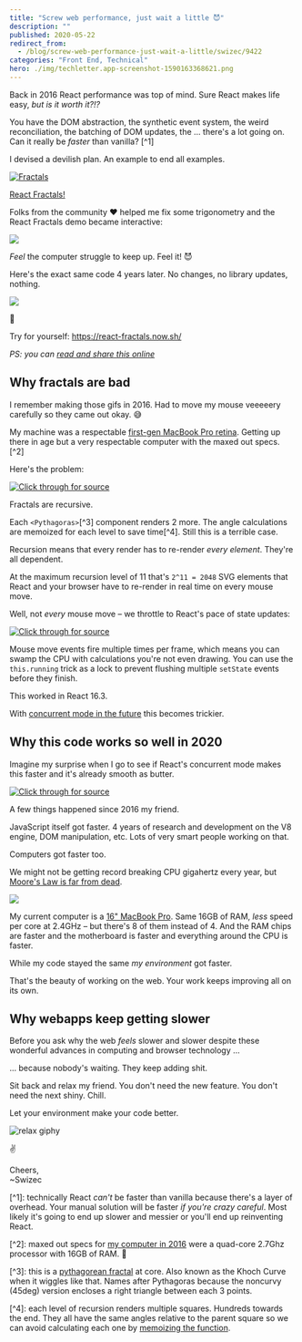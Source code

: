 ```yaml
---
title: "Screw web performance, just wait a little 😈"
description: ""
published: 2020-05-22
redirect_from:
  - /blog/screw-web-performance-just-wait-a-little/swizec/9422
categories: "Front End, Technical"
hero: ./img/techletter.app-screenshot-1590163368621.png
---
```


Back in 2016 React performance was top of mind. Sure React makes life easy, _but is it worth it?!?_

You have the DOM abstraction, the synthetic event system, the weird reconciliation, the batching of DOM updates, the ... there's a lot going on. Can it really be _faster_ than vanilla? \[^1]

I devised a devilish plan. An example to end all examples.

[![Fractals](./img/Fractals1431ad.gif)](https://swizec.com/blog/fractals-react/swizec/7233)

[React Fractals!](https://swizec.com/blog/fractals-react/swizec/7233)

Folks from the community ❤️ helped me fix some trigonometry and the React Fractals demo became interactive:

[![](./img/gifx24020d37e73.gif)](https://swizec.com/blog/dancing-tree-fractal-react/swizec/7288)

_Feel_ the computer struggle to keep up. Feel it! 😈

Here's the exact same code 4 years later. No changes, no library updates, nothing.

[![](./img/wF8l8tS.gif)]()

🤯

Try for yourself: <https://react-fractals.now.sh/>

_PS: you can [read and share this online](https://swizec.com/blog/screw-web-performance-just-wait-a-little/swizec/9422)_

## Why fractals are bad

I remember making those gifs in 2016. Had to move my mouse veeeeery carefully so they came out okay. 😅

My machine was a respectable [first-gen MacBook Pro retina](<https://en.wikipedia.org/wiki/MacBook_Pro#Third_generation_(Retina)>). Getting up there in age but a very respectable computer with the maxed out specs. \[^2]

Here's the problem:

[![Click through for source](./img/techletter.app-screenshot-1590163368621.png)](<https://carbon.now.sh/?bg=rgba(255,255,255,1)&t=seti&l=javascript&ds=true&wc=true&wa=true&pv=48px&ph=32px&ln=false&code=%2F%2F%20src%2FPythagoras.js%0A%0Aconst%20Pythagoras%20%3D%20(%7B%0A%20%20%20%20w%2C%0A%20%20%20%20x%2C%0A%20%20%20%20y%2C%0A%20%20%20%20heightFactor%2C%0A%20%20%20%20lean%2C%0A%20%20%20%20left%2C%0A%20%20%20%20right%2C%0A%20%20%20%20lvl%2C%0A%20%20%20%20maxlvl%2C%0A%7D)%20%3D%3E%20%7B%0A%20%20%20%20%2F%2F%20avoid%20infinite%20recursion%0A%20%20%20%20if%20(lvl%20%3E%3D%20maxlvl%20%7C%7C%20w%20%3C%201)%20%7B%0A%20%20%20%20%20%20%20%20return%20null%3B%0A%20%20%20%20%7D%0A%0A%20%20%20%20%2F%2F%20grab%20memoized%20calculations%20for%20each%20level%0A%20%20%20%20const%20%7B%20nextRight%2C%20nextLeft%2C%20A%2C%20B%20%7D%20%3D%20memoizedCalc(%7B%0A%20%20%20%20%20%20%20%20w%3A%20w%2C%0A%20%20%20%20%20%20%20%20heightFactor%3A%20heightFactor%2C%0A%20%20%20%20%20%20%20%20lean%3A%20lean%2C%0A%20%20%20%20%7D)%3B%0A%0A%20%20%20%20let%20rotate%20%3D%20%22%22%3B%0A%0A%20%20%20%20%2F%2F%20SVG%20rotate%20transformation%2C%20not%20GPU%20accelerated%20%3A(%0A%20%20%20%20if%20(left)%20%7B%0A%20%20%20%20%20%20%20%20rotate%20%3D%20%60rotate(%24%7B-A%7D%200%20%24%7Bw%7D)%60%3B%0A%20%20%20%20%7D%20else%20if%20(right)%20%7B%0A%20%20%20%20%20%20%20%20rotate%20%3D%20%60rotate(%24%7BB%7D%20%24%7Bw%7D%20%24%7Bw%7D)%60%3B%0A%20%20%20%20%7D%0A%0A%20%20%20%20%2F%2F%20draw%0A%20%20%20%20return%20(%0A%20%20%20%20%20%20%20%20%3Cg%20transform%3D%7B%60translate(%24%7Bx%7D%20%24%7By%7D)%20%24%7Brotate%7D%60%7D%3E%0A%20%20%20%20%20%20%20%20%20%20%20%20%7B%60%2F%2F%20draw%20current%20level%60%7D%0A%20%20%20%20%20%20%20%20%20%20%20%20%3Crect%0A%20%20%20%20%20%20%20%20%20%20%20%20%20%20%20%20width%3D%7Bw%7D%0A%20%20%20%20%20%20%20%20%20%20%20%20%20%20%20%20height%3D%7Bw%7D%0A%20%20%20%20%20%20%20%20%20%20%20%20%20%20%20%20x%3D%7B0%7D%0A%20%20%20%20%20%20%20%20%20%20%20%20%20%20%20%20y%3D%7B0%7D%0A%20%20%20%20%20%20%20%20%20%20%20%20%20%20%20%20style%3D%7B%7B%20fill%3A%20interpolateViridis(lvl%20%2F%20maxlvl)%20%7D%7D%0A%20%20%20%20%20%20%20%20%20%20%20%20%2F%3E%0A%0A%20%20%20%20%20%20%20%20%20%20%20%20%7B%60%2F%2F%20draw%20current%20level%60%7D%0A%20%20%20%20%20%20%20%20%20%20%20%20%3CPythagoras%0A%20%20%20%20%20%20%20%20%20%20%20%20%20%20%20%20w%3D%7BnextLeft%7D%0A%20%20%20%20%20%20%20%20%20%20%20%20%20%20%20%20x%3D%7B0%7D%0A%20%20%20%20%20%20%20%20%20%20%20%20%20%20%20%20y%3D%7B-nextLeft%7D%0A%20%20%20%20%20%20%20%20%20%20%20%20%20%20%20%20lvl%3D%7Blvl%20%2B%201%7D%0A%20%20%20%20%20%20%20%20%20%20%20%20%20%20%20%20maxlvl%3D%7Bmaxlvl%7D%0A%20%20%20%20%20%20%20%20%20%20%20%20%20%20%20%20heightFactor%3D%7BheightFactor%7D%0A%20%20%20%20%20%20%20%20%20%20%20%20%20%20%20%20lean%3D%7Blean%7D%0A%20%20%20%20%20%20%20%20%20%20%20%20%20%20%20%20left%0A%20%20%20%20%20%20%20%20%20%20%20%20%2F%3E%0A%0A%20%20%20%20%20%20%20%20%20%20%20%20%3CPythagoras%0A%20%20%20%20%20%20%20%20%20%20%20%20%20%20%20%20w%3D%7BnextRight%7D%0A%20%20%20%20%20%20%20%20%20%20%20%20%20%20%20%20x%3D%7Bw%20-%20nextRight%7D%0A%20%20%20%20%20%20%20%20%20%20%20%20%20%20%20%20y%3D%7B-nextRight%7D%0A%20%20%20%20%20%20%20%20%20%20%20%20%20%20%20%20lvl%3D%7Blvl%20%2B%201%7D%0A%20%20%20%20%20%20%20%20%20%20%20%20%20%20%20%20maxlvl%3D%7Bmaxlvl%7D%0A%20%20%20%20%20%20%20%20%20%20%20%20%20%20%20%20heightFactor%3D%7BheightFactor%7D%0A%20%20%20%20%20%20%20%20%20%20%20%20%20%20%20%20lean%3D%7Blean%7D%0A%20%20%20%20%20%20%20%20%20%20%20%20%20%20%20%20right%0A%20%20%20%20%20%20%20%20%20%20%20%20%2F%3E%0A%20%20%20%20%20%20%20%20%3C%2Fg%3E%0A%20%20%20%20)%3B%0A%7D%3B>)

Fractals are recursive.

Each `<Pythagoras>`\[^3] component renders 2 more. The angle calculations are memoized for each level to save time\[^4]. Still this is a terrible case.

Recursion means that every render has to re-render _every element_. They're all dependent.

At the maximum recursion level of 11 that's `2^11 = 2048` SVG elements that React and your browser have to re-render in real time on every mouse move.

Well, not _every_ mouse move – we throttle to React's pace of state updates:

[![Click through for source](./img/techletter.app-screenshot-1590163368556.png)](<https://carbon.now.sh/?bg=rgba(255,255,255,1)&t=seti&l=javascript&ds=true&wc=true&wa=true&pv=48px&ph=32px&ln=false&code=%2F%2F%20src%2FApp.js%0A%0A%2F%2F%20Throttling%20approach%20borrowed%20from%20Vue%20fork%0A%2F%2F%20https%3A%2F%2Fgithub.com%2Fyyx990803%2Fvue-fractal%2Fblob%2Fmaster%2Fsrc%2FApp.vue%0A%2F%2F%20rAF%20makes%20it%20slower%20than%20just%20throttling%20on%20React%20update%0AonMouseMove(event)%20%7B%0A%20%20%20%20if%20(this.running)%20return%3B%0A%20%20%20%20this.running%20%3D%20true%3B%0A%0A%20%20%20%20const%20%5Bx%2C%20y%5D%20%3D%20d3mouse(this.refs.svg)%2C%0A%20%20%20%20%20%20%20%20scaleFactor%20%3D%20scaleLinear()%0A%20%20%20%20%20%20%20%20%20%20%20%20.domain(%5Bthis.svg.height%2C%200%5D)%0A%20%20%20%20%20%20%20%20%20%20%20%20.range(%5B0%2C%200.8%5D)%2C%0A%20%20%20%20%20%20%20%20scaleLean%20%3D%20scaleLinear()%0A%20%20%20%20%20%20%20%20%20%20%20%20.domain(%5B0%2C%20this.svg.width%20%2F%202%2C%20this.svg.width%5D)%0A%20%20%20%20%20%20%20%20%20%20%20%20.range(%5B0.5%2C%200%2C%20-0.5%5D)%3B%0A%0A%20%20%20%20this.setState(%7B%0A%20%20%20%20%20%20%20%20heightFactor%3A%20scaleFactor(y)%2C%0A%20%20%20%20%20%20%20%20lean%3A%20scaleLean(x)%0A%20%20%20%20%7D)%3B%0A%20%20%20%20this.running%20%3D%20false%3B%0A%7D>)

Mouse move events fire multiple times per frame, which means you can swamp the CPU with calculations you're not even drawing. You can use the `this.running` trick as a lock to prevent flushing multiple `setState` events before they finish.

This worked in React 16.3.

With [concurrent mode in the future](https://reactjs.org/docs/concurrent-mode-intro.html) this becomes trickier.

## Why this code works so well in 2020

Imagine my surprise when I go to see if React's concurrent mode makes this faster and it's already smooth as butter.

[![Click through for source](/static/media/error.4c412ab4.png)](https://twitter.com/Swizec/status/1263663856779321346)

A few things happened since 2016 my friend.

JavaScript itself got faster. 4 years of research and development on the V8 engine, DOM manipulation, etc. Lots of very smart people working on that.

Computers got faster too.

We might not be getting record breaking CPU gigahertz every year, but [Moore's Law is far from dead](https://reactfordataviz.com/articles/moores-law/).

[![](./img/W3OVpFL.gif)](https://reactfordataviz.com/articles/moores-law/)

My current computer is a [16" MacBook Pro](<https://en.wikipedia.org/wiki/MacBook_Pro#Fifth_generation_(Magic_Keyboard)>). Same 16GB of RAM, _less_ speed per core at 2.4GHz – but there's 8 of them instead of 4. And the RAM chips are faster and the motherboard is faster and everything around the CPU is faster.

While my code stayed the same _my environment_ got faster.

That's the beauty of working on the web. Your work keeps improving all on its own.

## Why webapps keep getting slower

Before you ask why the web _feels_ slower and slower despite these wonderful advances in computing and browser technology ...

... because nobody's waiting. They keep adding shit.

Sit back and relax my friend. You don't need the new feature. You don't need the next shiny. Chill.

Let your environment make your code better.

![relax giphy](./img/media-9u1J84ZtCSl9K-giphy.gif)

✌️

Cheers,  
~Swizec

\[^1]: technically React _can't_ be faster than vanilla because there's a layer of overhead. Your manual solution will be faster _if you're crazy careful_. Most likely it's going to end up slower and messier or you'll end up reinventing React.

\[^2]: maxed out specs for [my computer in 2016](https://everymac.com/systems/apple/macbook_pro/specs/macbook-pro-core-i7-2.7-15-mid-2012-retina-display-specs.html) were a quad-core 2.7Ghz processor with 16GB of RAM. 🤘

\[^3]: this is a [pythagorean fractal](<https://en.wikipedia.org/wiki/Pythagoras_tree_(fractal)>) at core. Also known as the Khoch Curve when it wiggles like that. Names after Pythagoras because the noncurvy (45deg) version encloses a right triangle between each 3 points.

\[^4]: each level of recursion renders multiple squares. Hundreds towards the end. They all have the same angles relative to the parent square so we can avoid calculating each one by [memoizing the function](https://github.com/Swizec/react-fractals/blob/master/src/Pythagoras.js#L8).
